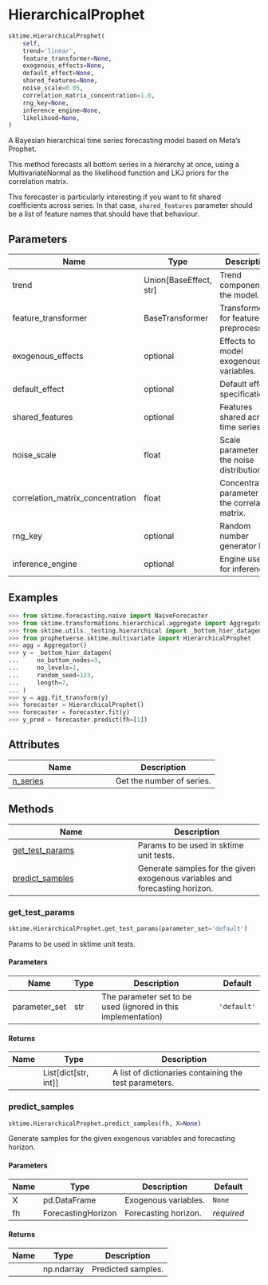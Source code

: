 # HierarchicalProphet { #prophetverse.sktime.HierarchicalProphet }

```python
sktime.HierarchicalProphet(
    self,
    trend='linear',
    feature_transformer=None,
    exogenous_effects=None,
    default_effect=None,
    shared_features=None,
    noise_scale=0.05,
    correlation_matrix_concentration=1.0,
    rng_key=None,
    inference_engine=None,
    likelihood=None,
)
```

A Bayesian hierarchical time series forecasting model based on Meta's Prophet.

This method forecasts all bottom series in a hierarchy at once, using a
MultivariateNormal as the likelihood function and LKJ priors for the correlation
matrix.

This forecaster is particularly interesting if you want to fit shared coefficients
across series. In that case, `shared_features` parameter should be a list of
feature names that should have that behaviour.

## Parameters {.doc-section .doc-section-parameters}

| Name                             | Type                     | Description                                         | Default    |
|----------------------------------|--------------------------|-----------------------------------------------------|------------|
| trend                            | Union\[BaseEffect, str\] | Trend component of the model.                       | `"linear"` |
| feature_transformer              | BaseTransformer          | Transformer for features preprocessing.             | `None`     |
| exogenous_effects                | optional                 | Effects to model exogenous variables.               | `None`     |
| default_effect                   | optional                 | Default effect specification.                       | `None`     |
| shared_features                  | optional                 | Features shared across time series.                 | `None`     |
| noise_scale                      | float                    | Scale parameter for the noise distribution.         | `0.05`     |
| correlation_matrix_concentration | float                    | Concentration parameter for the correlation matrix. | `1.0`      |
| rng_key                          | optional                 | Random number generator key.                        | `None`     |
| inference_engine                 | optional                 | Engine used for inference.                          | `None`     |

## Examples {.doc-section .doc-section-examples}

```python
>>> from sktime.forecasting.naive import NaiveForecaster
>>> from sktime.transformations.hierarchical.aggregate import Aggregator
>>> from sktime.utils._testing.hierarchical import _bottom_hier_datagen
>>> from prophetverse.sktime.multivariate import HierarchicalProphet
>>> agg = Aggregator()
>>> y = _bottom_hier_datagen(
...     no_bottom_nodes=3,
...     no_levels=1,
...     random_seed=123,
...     length=7,
... )
>>> y = agg.fit_transform(y)
>>> forecaster = HierarchicalProphet()
>>> forecaster = forecaster.fit(y)
>>> y_pred = forecaster.predict(fh=[1])
```

## Attributes

| Name | Description |
| --- | --- |
| [n_series](#prophetverse.sktime.HierarchicalProphet.n_series) | Get the number of series. |

## Methods

| Name | Description |
| --- | --- |
| [get_test_params](#prophetverse.sktime.HierarchicalProphet.get_test_params) | Params to be used in sktime unit tests. |
| [predict_samples](#prophetverse.sktime.HierarchicalProphet.predict_samples) | Generate samples for the given exogenous variables and forecasting horizon. |

### get_test_params { #prophetverse.sktime.HierarchicalProphet.get_test_params }

```python
sktime.HierarchicalProphet.get_test_params(parameter_set='default')
```

Params to be used in sktime unit tests.

#### Parameters {.doc-section .doc-section-parameters}

| Name          | Type   | Description                                                   | Default     |
|---------------|--------|---------------------------------------------------------------|-------------|
| parameter_set | str    | The parameter set to be used (ignored in this implementation) | `'default'` |

#### Returns {.doc-section .doc-section-returns}

| Name   | Type                     | Description                                            |
|--------|--------------------------|--------------------------------------------------------|
|        | List\[dict\[str, int\]\] | A list of dictionaries containing the test parameters. |

### predict_samples { #prophetverse.sktime.HierarchicalProphet.predict_samples }

```python
sktime.HierarchicalProphet.predict_samples(fh, X=None)
```

Generate samples for the given exogenous variables and forecasting horizon.

#### Parameters {.doc-section .doc-section-parameters}

| Name   | Type               | Description          | Default    |
|--------|--------------------|----------------------|------------|
| X      | pd.DataFrame       | Exogenous variables. | `None`     |
| fh     | ForecastingHorizon | Forecasting horizon. | _required_ |

#### Returns {.doc-section .doc-section-returns}

| Name   | Type       | Description        |
|--------|------------|--------------------|
|        | np.ndarray | Predicted samples. |